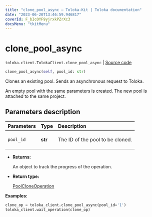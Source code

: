 ```yaml
---
title: "clone_pool_async — Toloka-Kit | Toloka documentation"
date: "2023-06-20T13:46:59.946817"
coverId: F_bIcOYF9yjrxkPZrXc3
docsMenu: "tkitMenu"
---
```


# clone_pool_async

`toloka.client.TolokaClient.clone_pool_async` | [Source code](https://github.com/Toloka/toloka-kit/blob/v1.2.0/src/client/__init__.py#L1550)

```python
clone_pool_async(self, pool_id: str)
```

Clones an existing pool. Sends an asynchronous request to Toloka.

An empty pool with the same parameters is created.
The new pool is attached to the same project.

## Parameters description

| Parameters | Type | Description |
| :----------| :----| :-----------|
`pool_id`|**str**|<p>The ID of the pool to be cloned.</p>

* **Returns:**

  An object to track the progress of the operation.

* **Return type:**

  [PoolCloneOperation](/docs/toloka-kit/reference/toloka.client.operations.PoolCloneOperation)

**Examples:**

```python
clone_op = toloka_client.clone_pool_async(pool_id='1')
toloka_client.wait_operation(clone_op)
```